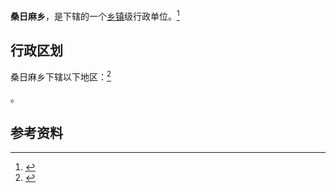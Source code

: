 {{中国乡级行政区|63/26/24/207/000}}

'''桑日麻乡'''，是{{PRC admin/fullname|63/26/24/207/000|3}}下辖的一个[[乡镇|乡镇]]级行政单位。<ref>{{PRC admin/ref sgc|{{PRC admin/parent|63/26/24/207/000}}}}</ref>

== 行政区划 ==

桑日麻乡下辖以下地区：<ref>{{PRC admin/ref sgc|63/26/24/207/000}}</ref>

{{PRC admin/children|63/26/24/207/000}}。

== 参考资料 ==

{{reflist}}

{{行政区划小作品}}
{{PRC admin/navcat|63/26/24/207/000}}